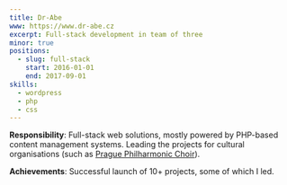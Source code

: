 ```yaml
---
title: Dr-Abe
www: https://www.dr-abe.cz
excerpt: Full-stack development in team of three
minor: true
positions:
  - slug: full-stack
    start: 2016-01-01
    end: 2017-09-01
skills:
  - wordpress
  - php
  - css
---
```


**Responsibility**: Full-stack web solutions, mostly powered by PHP-based content management systems. Leading the projects for cultural organisations (such as [Prague Philharmonic Choir](https://www.filharmonickysbor.cz)).

**Achievements**: Successful launch of 10+ projects, some of which I led.
